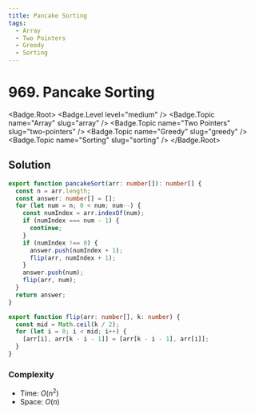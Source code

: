 ```yaml
---
title: Pancake Sorting
tags:
  - Array
  - Two Pointers
  - Greedy
  - Sorting
---
```


# 969. Pancake Sorting

<Badge.Root>
  <Badge.Level level="medium" />
  <Badge.Topic name="Array" slug="array" />
  <Badge.Topic name="Two Pointers" slug="two-pointers" />
  <Badge.Topic name="Greedy" slug="greedy" />
  <Badge.Topic name="Sorting" slug="sorting" />
</Badge.Root>

## Solution

```typescript filename="solution.ts" copy
export function pancakeSort(arr: number[]): number[] {
  const n = arr.length;
  const answer: number[] = [];
  for (let num = n; 0 < num; num--) {
    const numIndex = arr.indexOf(num);
    if (numIndex === num - 1) {
      continue;
    }
    if (numIndex !== 0) {
      answer.push(numIndex + 1);
      flip(arr, numIndex + 1);
    }
    answer.push(num);
    flip(arr, num);
  }
  return answer;
}

export function flip(arr: number[], k: number) {
  const mid = Math.ceil(k / 2);
  for (let i = 0; i < mid; i++) {
    [arr[i], arr[k - i - 1]] = [arr[k - i - 1], arr[i]];
  }
}
```

### Complexity

- Time: $O(n^2)$
- Space: $O(n)$

<ProblemLink
  codingSite="leetcode"
  href="https://leetcode.com/problems/pancake-sorting"
  title="Pancake Sorting"
/>
